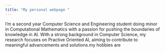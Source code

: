 ```yaml
---
title: "My personal webpage "
---
```


I'm a second year Computer Science and Engineering student doing minor in Computational Mathematics with a passion for pushing the boundaries of knowledge in AI. With a strong background in Computer Science, my research focuses on Practive Oriented AI, aiming to contribute to meaningful advancements and solutions.my hobbies are
